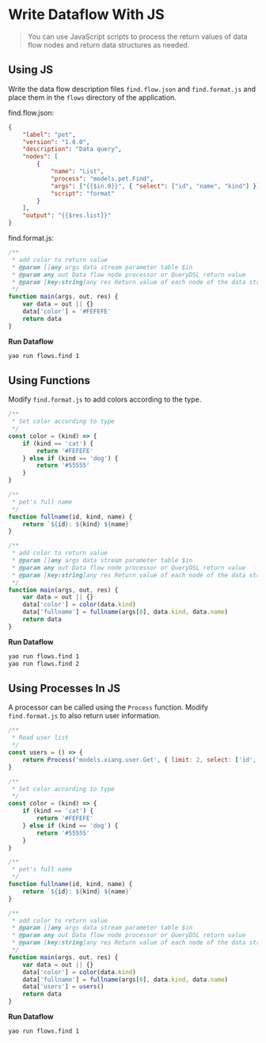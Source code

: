 # Write Dataflow With JS

<blockquote>
	<p>
		You can use JavaScript scripts to process the return values ​​of data flow nodes and
		return data structures as needed.
	</p>
</blockquote>

## Using JS

Write the data flow description files `find.flow.json` and `find.format.js` and place them in the `flows` directory of the application.

<Detail title="View source code">

find.flow.json:

```json
{
	"label": "pet",
	"version": "1.0.0",
	"description": "Data query",
	"nodes": [
		{
			"name": "List",
			"process": "models.pet.Find",
			"args": ["{{$in.0}}", { "select": ["id", "name", "kind"] }],
			"script": "format"
		}
	],
	"output": "{{$res.list}}"
}
```

find.format.js:

```javascript
/**
 * add color to return value
 * @param []any args data stream parameter table $in
 * @param any out Data flow node processor or QueryDSL return value
 * @param [key:string]any res Return value of each node of the data stream
 */
function main(args, out, res) {
	var data = out || {}
	data['color'] = '#FEFEFE'
	return data
}
```

</Detail>

**Run Dataflow**

```bash
yao run flows.find 1
```

## Using Functions 

Modify `find.format.js` to add colors according to the type.

<Detail title="View source code">

```javascript
/**
 * Set color according to type
 */
const color = (kind) => {
	if (kind == 'cat') {
		return '#FEFEFE'
	} else if (kind == 'dog') {
		return '#55555'
	}
}

/**
 * pet's full name
 */
function fullname(id, kind, name) {
	return `${id}: ${kind} ${name}`
}

/**
 * add color to return value
 * @param []any args data stream parameter table $in
 * @param any out Data flow node processor or QueryDSL return value
 * @param [key:string]any res Return value of each node of the data stream
 */
function main(args, out, res) {
	var data = out || {}
	data['color'] = color(data.kind)
	data['fullname'] = fullname(args[0], data.kind, data.name)
	return data
}
```

</Detail>

**Run Dataflow**

```bash
yao run flows.find 1
yao run flows.find 2
```

## Using Processes In JS 

A processor can be called using the `Process` function. Modify `find.format.js` to also return user information.

<Detail title="View source code">

```javascript
/**
 * Read user list
 */
const users = () => {
	return Process('models.xiang.user.Get', { limit: 2, select: ['id', 'name'] })
}

/**
 * Set color according to type
 */
const color = (kind) => {
	if (kind == 'cat') {
		return '#FEFEFE'
	} else if (kind == 'dog') {
		return '#55555'
	}
}

/**
 * pet's full name
 */
function fullname(id, kind, name) {
	return `${id}: ${kind} ${name}`
}

/**
 * add color to return value
 * @param []any args data stream parameter table $in
 * @param any out Data flow node processor or QueryDSL return value
 * @param [key:string]any res Return value of each node of the data stream
 */
function main(args, out, res) {
	var data = out || {}
	data['color'] = color(data.kind)
	data['fullname'] = fullname(args[0], data.kind, data.name)
	data['users'] = users()
	return data
}
```

</Detail>

**Run Dataflow**

```bash
yao run flows.find 1
```

<Div style={{ display: 'flex', justifyContent: 'space-between' }}>
	<Link type='prev' title='Query data' link='b.Basic%20Features/f.Query%20Data'></Link>
	<Link
		type='next'
		title='Relation of Models'
		link='c.Advanced%20Features/b.Relation%20of%20Models'
	></Link>
</Div>
